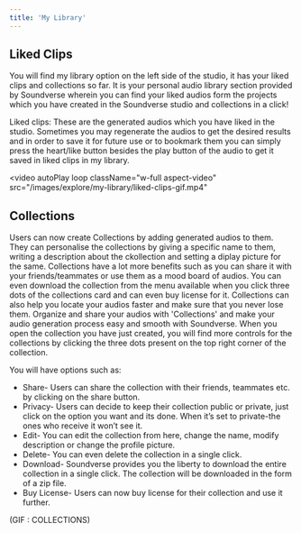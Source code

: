```yaml
---
title: 'My Library'
---
```

## Liked Clips

You will find my library option on the left side of the studio, it has your liked clips and collections so far. It is your personal audio library section provided by Soundverse wherein you can find your liked audios form the projects which you have created in the Soundverse studio and collections in a click!

Liked clips: These are the generated audios which you have liked in the studio. Sometimes you may regenerate the audios to get the desired results and in order to save it for future use or to bookmark them you can simply press the heart/like button besides the play button of the audio to get it saved in liked clips in my library.

<video
  autoPlay
  loop
  className="w-full aspect-video"
  src="/images/explore/my-library/liked-clips-gif.mp4"
></video>

## Collections

Users can now create Collections by adding generated audios to them. They can personalise the collections by giving a specific name to them, writing a description about the ckollection and setting a diplay picture for the same. Collections have a lot more benefits such as you can share it with your friends/teammates or use them as a mood board of audios.
You can even download the collection from the menu available when you click three dots of the collections card and can even buy license for it.  Collections can also help you locate your audios faster and make sure that you never lose them. Organize and share your audios with 'Collections' and make your audio generation process easy and smooth with Soundverse.
When you open the collection you have just created, you will find more controls for the collections by clicking the three dots present on the top right corner of the collection. 

You will have options such as:
* Share- Users can share the collection with their friends, teammates etc. by clicking on the share button.
* Privacy- Users can decide to keep their collection public or private, just click on the option you want and its done. When it’s set to private-the ones who receive it won’t see it.
* Edit- You can edit the collection from here, change the name, modify description or change the profile picture. 
* Delete- You can even delete the collection in a single click.
* Download- Soundverse provides you the liberty to download the entire collection in a single click. The collection will be downloaded in the form of a zip file. 
* Buy License- Users can now buy license for their collection and use it further.

(GIF : COLLECTIONS)